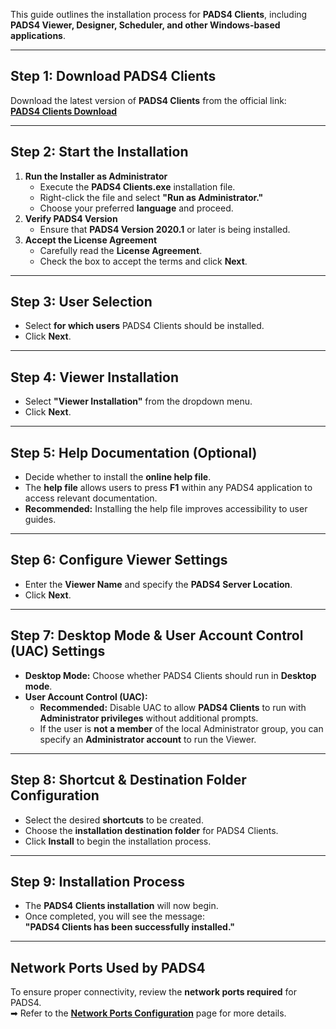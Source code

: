 This guide outlines the installation process for **PADS4 Clients**, including **PADS4 Viewer, Designer, Scheduler, and other Windows-based applications**.

---

## **Step 1: Download PADS4 Clients**

Download the latest version of **PADS4 Clients** from the official link:\
[**PADS4 Clients Download**](http://go.pads4.com/?fwlink=1011)

---

## **Step 2: Start the Installation**

1. **Run the Installer as Administrator**
   - Execute the **PADS4 Clients.exe** installation file.
   - Right-click the file and select **"Run as Administrator."**
   - Choose your preferred **language** and proceed.
2. **Verify PADS4 Version**
   - Ensure that **PADS4 Version 2020.1** or later is being installed.
3. **Accept the License Agreement**
   - Carefully read the **License Agreement**.
   - Check the box to accept the terms and click **Next**.

---

## **Step 3: User Selection**

- Select **for which users** PADS4 Clients should be installed.
- Click **Next**.

---

## **Step 4: Viewer Installation**

- Select **"Viewer Installation"** from the dropdown menu.
- Click **Next**.

---

## **Step 5: Help Documentation (Optional)**

- Decide whether to install the **online help file**.
- The **help file** allows users to press **F1** within any PADS4 application to access relevant documentation.
- **Recommended:** Installing the help file improves accessibility to user guides.

---

## **Step 6: Configure Viewer Settings**

- Enter the **Viewer Name** and specify the **PADS4 Server Location**.
- Click **Next**.

---

## **Step 7: Desktop Mode & User Account Control (UAC) Settings**

- **Desktop Mode:** Choose whether PADS4 Clients should run in **Desktop mode**.
- **User Account Control (UAC):**
  - **Recommended:** Disable UAC to allow **PADS4 Clients** to run with **Administrator privileges** without additional prompts.
  - If the user is **not a member** of the local Administrator group, you can specify an **Administrator account** to run the Viewer.

---

## **Step 8: Shortcut & Destination Folder Configuration**

- Select the desired **shortcuts** to be created.
- Choose the **installation destination folder** for PADS4 Clients.
- Click **Install** to begin the installation process.

---

## **Step 9: Installation Process**

- The **PADS4 Clients installation** will now begin.
- Once completed, you will see the message:\
  **"PADS4 Clients has been successfully installed."**

---

## **Network Ports Used by PADS4**

To ensure proper connectivity, review the **network ports required** for PADS4.\
➡ Refer to the [**Network Ports Configuration**](#) page for more details.